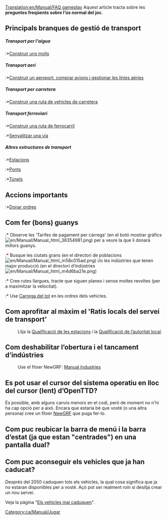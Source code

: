[[Translation:en/Manual/FAQ gameplay]]
{{ca/Manual/FAQmenu}}
Aquest article tracta sobre les '''preguntes freqüents sobre l’ús normal del joc'''.

==Principals branques de gestió de transport==
=====Transport per l'aigua=====
:*[[ca/Manual/Construcció de rutes marítimes|Construir uns molls]]

=====Transport aeri=====
:*[[ca/Construcció d’aeroports|Construir un aeroport, comprar avions i gestionar les línies aèries]]

=====Transport per carretera=====
:*[[ca/Manual/Construcció de carreteres|Construir una ruta de vehicles de carretera]]

=====Transport ferroviari=====
:*[[ca/Manual/Construcció de ferrocarrils|Construir una ruta de ferrocarril]]
:*[[ca/Manual/Senyals|Senyalitzar una via]]

=====Altres estructures de transport=====
:*[[ca/Estacions|Estacions]]
:*[[ca/Ponts|Ponts]]
:*[[ca/Manual/Túnels|Túnels]]

==Accions importants==
:*[[ca/Manual/Ordres|Donar ordres]]

==Com fer (bons) guanys==
:* Observe les 'Tarifes de pagament per càrrega' (en el botó mostrar gràfics [[File:en/Manual/Manual html 36354981.png]]) per a veure la que li donarà millors guanys.
:* Busque les ciutats grans (en el directori de poblacions [[File:en/Manual/Manual html m58c015ad.png]]) i/o les indústries que tenen major producció (en el directori d’indústries [[File:en/Manual/Manual html m4d6ba21e.png]])
:* Cree rutes llargues, tracte que siguen planes i sense moltes revoltes (per a maximitzar la velocitat).
:* Use [[ca/Manual/Ordres#carrega-del-tot|Carrega del tot]] en les ordres dels vehicles.

==Com aprofitar al màxim el 'Ratis locals del servei de transport'==
:Llija la [[ca/Mecànica del joc#qualificacio-de-les-estacions|Qualificació de les estacions]] i la [[ca/Mecànica del joc#qualificacio-de-lautoritat-local|Qualificació de l’autoritat local]].

==Com deshabilitar l’obertura i el tancament d’indústries==
:Use el fitxer NewGRF: [http://grfcrawler.tt-forums.net/details.php?do=details&id=244 Manual Industries]

==Es pot usar el cursor del sistema operatiu en lloc del cursor (lent) d’OpenTTD?==
És possible, amb alguns canvis menors en el codi, però de moment no n'hi ha cap opció per a això. Encara que estaria bé que vosté (o una altra persona) cree un fitxer [[ca/NewGRF|NewGRF]] que puga fer-lo.

== Com puc reubicar la barra de menú i la barra d’estat (ja que estan "centrades") en una pantalla dual?==

==Com puc aconseguir els vehicles que ja han caducat?==
Després del 2050 caduquen tots els vehicles, la qual cosa significa que ja no estaran disponibles per a vosté. Açò pot ser realment roín si desitja crear un nou servei.

Veja la pàgina "[[ca/Els vehicles mai caduquen|Els vehicles mai caduquen]]".

[[Category:ca/Manual/Jugar]]